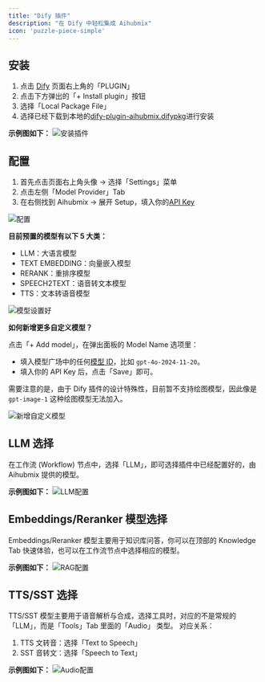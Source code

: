 ```yaml
---
title: "Dify 插件"
description: "在 Dify 中轻松集成 Aihubmix"
icon: 'puzzle-piece-simple'
---
```


## 安装

1. 点击 [Dify](https://cloud.dify.ai/apps) 页面右上角的「PLUGIN」
2. 点击下方弹出的「+ Install plugin」按钮
3. 选择「Local Package File」
4. 选择已经下载到本地的[dify-plugin-aihubmix.difypkg](https://www.resource.nestsound.cn/plugin/dify-plugin-aihubmix.difypkg)进行安装

**示例图如下：**
![安装插件](../media/InstallPlugin.png)  

## 配置
1. 首先点击页面右上角头像 → 选择「Settings」菜单
2. 点击左侧「Model Provider」Tab
3. 在右侧找到 Aihubmix → 展开 Setup，填入你的[API Key](https://aihubmix.com/token)

![配置](../media/DifySettings1.png)  

**目前预置的模型有以下 5 大类：**
- LLM：大语言模型
- TEXT EMBEDDING：向量嵌入模型
- RERANK：重排序模型
- SPEECH2TEXT：语音转文本模型
- TTS：文本转语音模型

![模型设置好](../media/DifyModelsSetting.png)  

**如何新增更多自定义模型？**

点击「+ Add model」，在弹出面板的 Model Name 选项里：
- 填入模型广场中的任何[模型 ID](https://aihubmix.com/models)，比如 `gpt-4o-2024-11-20`。
- 填入你的 API Key 后，点击「Save」即可。

需要注意的是，由于 Dify 插件的设计特殊性，目前暂不支持绘图模型，因此像是 `gpt-image-1` 这种绘图模型无法加入。

![新增自定义模型](../media/DifyAddModel.png)  

## LLM 选择

在工作流 (Workflow) 节点中，选择「LLM」，即可选择插件中已经配置好的，由 Aihubmix 提供的模型。

**示例图如下：**
![LLM配置](../media/LLMs.png)  

## Embeddings/Reranker 模型选择

Embeddings/Reranker 模型主要用于知识库问答，你可以在顶部的 Knowledge Tab 快速体验，也可以在工作流节点中选择相应的模型。

**示例图如下：**
![RAG配置](../media/DifyRAG.png)  

## TTS/SST 选择

TTS/SST 模型主要用于语音解析与合成，选择工具时，对应的不是常规的「LLM」，而是「Tools」Tab 里面的「Audio」 类型。
对应关系：
1. TTS 文转音：选择「Text to Speech」
2. SST 音转文：选择「Speech to Text」

**示例图如下：**
![Audio配置](../media/TTS-SST.png)